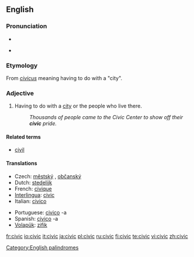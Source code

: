 {{wikipedia}}
==English==

===Pronunciation===
* {{SAMPA|/'sIvIk/}}
* {{IPA|/'sɪvɪk/}}
*: {{rhymes|ɪvɪk}}

===Etymology===
From {{etyl|la}} ''[[civicus]]'' meaning having to do with a "city".

===Adjective===
{{en-adj}}

# Having to do with a [[city]] or the people who live there.
#: ''Thousands of people came to the Civic Center to show off their '''civic''' pride.''

====Related terms====
* [[civil]]

====Translations====
{{top}}
* Czech: [[městský]] {{m}}, [[občanský]] {{m}}
* Dutch: [[stedelijk]]
* French: [[civique]]
* [[Interlingua]]: [[civic]]
* Italian: [[civico]]
{{mid}}
* Portuguese: [[civico]] -a
* Spanish: [[civico]] -a
* [[Volapük]]: [[zifik]]
{{bottom}}

[[Category:English palindromes]]

[[fr:civic]]
[[io:civic]]
[[it:civic]]
[[ja:civic]]
[[pl:civic]]
[[ru:civic]]
[[fi:civic]]
[[te:civic]]
[[vi:civic]]
[[zh:civic]]